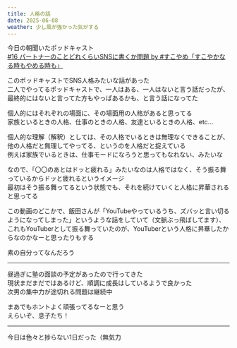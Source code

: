 ```yaml
---
title: 人格の話
date: 2025-06-08
weather: 少し風が強かった気がする
---
```



今日の朝聞いたポッドキャスト  
[#16 パートナーのことどれくらいSNSに書くか問題 by #すこやめ「すこやかなる時もやめる時も」](https://creators.spotify.com/pod/profile/sukoyame/episodes/16-SNS-e33qo12)  

このポッドキャストでSNS人格みたいな話があった  
二人でやってるポッドキャストで、一人はある、一人はないと言う話だったが、最終的にはないと言ってた方もやっぱあるかも、と言う話になってた

個人的にはそれぞれの場面に、その場面用の人格があると思ってる  
家族といるときの人格、仕事のときの人格、友達といるときの人格、etc...

個人的な理解（解釈）としては、その人格でいるときは無理なくできることが、他の人格だと無理してやってる、というのを人格だと捉えている  
例えば家族でいるときは、仕事モードになろうと思ってもなれない、みたいな

なので、「〇〇のあとはドッと疲れる」みたいなのは人格ではなく、そう振る舞っているからドッと疲れるというイメージ  
最初はそう振る舞ってるという状態でも、それを続けていくと人格に昇華されると思ってる

<YouTube id="sxvuCSAt7ig" playlabel="Play" />  
この動画のどこかで、飯田さんが「YouTubeやっているうち、ズバッと言い切るようになってしまった」というような話をしていて（文脈ぶっ飛ばしてます）、これもYouTuberとして振る舞っていたのが、YouTuberという人格に昇華したからなのかなーと思ったりもする

素の自分ってなんだろう

---

昼過ぎに塾の面談の予定があったので行ってきた  
現状まだまだではあるけど、順調に成長はしているようで良かった  
次男の集中力が途切れる問題は継続中

まあでもホントよく頑張ってるなーと思う  
えらいぞ、息子たち！

---

今日は色々と捗らない1日だった（無気力
